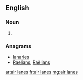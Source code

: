 ==English==

===Noun===
{{head|en|noun plural form}}

# {{plural of|air lane|lang=en}}

===Anagrams===
* [[lanaries#English|lanaries]]
* [[Raelians#English|Raelians]], [[Raëlians#English|Raëlians]]

[[ar:air lanes]]
[[fr:air lanes]]
[[mg:air lanes]]